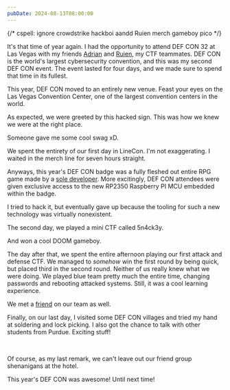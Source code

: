 ```yaml
---
pubDate: 2024-08-13T08:00:00
---
```

{/* cspell: ignore crowdstrike hackboi aandd Ruien merch gameboy pico */}

It's that time of year again. I had the opportunity to attend DEF CON 32 at Las Vegas with my friends [Adrian](https://bithole.dev) and [Ruien](https://rluo.dev), my CTF teammates. DEF CON is the world's largest cybersecurity convention, and this was my second DEF CON event. The event lasted for four days, and we made sure to spend that time in its fullest.

<ContentImage src={plane} alt="The plane flight to Las Vegas" height="500" />

This year, DEF CON moved to an entirely new venue. Feast your eyes on the Las Vegas Convention Center, one of the largest convention centers in the world.

<ContentImage src={venue} alt="The Las Vegas Convention Center" desc="This photo was taken at 0.5x zoom" />

As expected, we were greeted by this hacked sign. This was how we knew we were at the right place.

<ContentImage src={sign} alt="A hacked sign at DEF CON" />

Someone gave me some cool swag xD.

<ContentImage src={crowdstrike} alt="A Crowdstrike sticker" height="500" />

We spent the entirety of our first day in LineCon. I'm not exaggerating. I waited in the merch line for seven hours straight.

<ContentVideo src={balls} />

Anyways, this year's DEF CON badge was a fully fleshed out entire RPG game made by a [sole developer](https://dmitry.gr/). More excitingly, DEF CON attendees were given exclusive access to the new RP2350 Raspberry PI MCU embedded within the badge.

<ContentImage src={badge} alt="The DEF CON badge" height="500" desc="The chip is the small black square at the bottom center" />

I tried to hack it, but eventually gave up because the tooling for such a new technology was virtually nonexistent.

<ContentImage src={hack} alt="Attempting to hack the DEF CON badge" height="500" desc="Me trying and failing to install pico-sdk" />

The second day, we played a mini CTF called 5n4ck3y.

<ContentImage src={vending} alt="The 5n4ck3y vending machine" height="500" desc="You don't get to say every day that you managed to brick a vending machine" />

And won a cool DOOM gameboy.

<ContentImage src={hackboi} alt="The DOOM gameboy" height="500" desc="Yes, I did remove the plastic wrapper later" />

The day after that, we spent the entire afternoon playing our first attack and defense CTF. We managed to *somehow* win the first round by being quick, but placed third in the second round. Neither of us really knew what we were doing. We played blue team pretty much the entire time, changing passwords and rebooting attacked systems. Still, it was a cool learning experience.

We met a [friend](https://danielchateau.com/) on our team as well.

<ContentImage src={aandd} alt="The A&D CTF" height="500" />

Finally, on our last day, I visited some DEF CON villages and tried my hand at soldering and lock picking. I also got the chance to talk with other students from Purdue. Exciting stuff!

<ContentImage src={soldering} alt="soldering" height="500" />

<br />

<ContentImage src={lock} alt="lock" height="500" />

Of course, as my last remark, we can't leave out our friend group shenanigans at the hotel.

<ContentVideo src={sandstorm} />

This year's DEF CON was awesome! Until next time!
